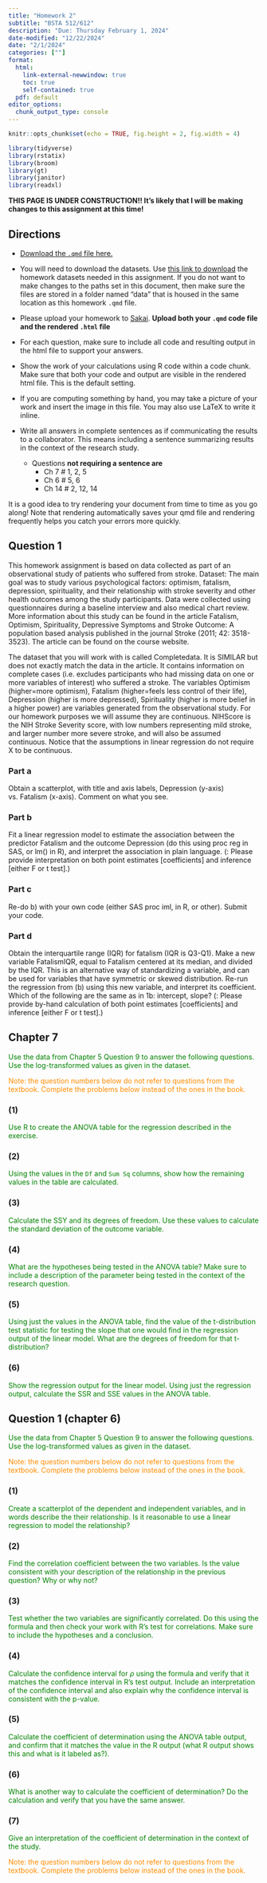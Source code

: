 ```yaml
---
title: "Homework 2"
subtitle: "BSTA 512/612"
description: "Due: Thursday February 1, 2024"
date-modified: "12/22/2024"
date: "2/1/2024"
categories: [""]
format: 
  html:
    link-external-newwindow: true
    toc: true
    self-contained: true
  pdf: default 
editor_options: 
  chunk_output_type: console
---
```


```r
knitr::opts_chunk$set(echo = TRUE, fig.height = 2, fig.width = 4)

library(tidyverse)
library(rstatix)
library(broom)
library(gt)
library(janitor)
library(readxl)
```

::: callout-important
**THIS PAGE IS UNDER CONSTRUCTION!! It's likely that I will be making changes to this assignment at this time!**
:::

## Directions

-   [Download the `.qmd` file here.](https://github.com/nwakim/W2024_BSTA_512/blob/main/homework/HW2.qmd)

-   You will need to download the datasets. Use [this link to download](https://ohsuitg-my.sharepoint.com/:f:/r/personal/wakim_ohsu_edu/Documents/Teaching/Classes/W2024_BSTA_512_612/Student_files/Data/Homework?csf=1&web=1&e=QEsqb9) the homework datasets needed in this assignment. If you do not want to make changes to the paths set in this document, then make sure the files are stored in a folder named "data" that is housed in the same location as this homework `.qmd` file.

-   Please upload your homework to [Sakai](https://sakai.ohsu.edu/portal/site/BSTA-512-1-AB-W24/tool/961ec5ef-d7f9-4518-be16-25f7af3d6be4). **Upload both your `.qmd` code file and the rendered `.html` file**

-   For each question, make sure to include all code and resulting output in the html file to support your answers.

-   Show the work of your calculations using R code within a code chunk. Make sure that both your code and output are visible in the rendered html file. This is the default setting.

-   If you are computing something by hand, you may take a picture of your work and insert the image in this file. You may also use LaTeX to write it inline.

-   Write all answers in complete sentences as if communicating the results to a collaborator. This means including a sentence summarizing results in the context of the research study.

    -   Questions **not requiring a sentence are**
        -   Ch 7 \# 1, 2, 5
        -   Ch 6 \# 5, 6
        -   Ch 14 \# 2, 12, 14

::: callout-tip
It is a good idea to try rendering your document from time to time as you go along! Note that rendering automatically saves your qmd file and rendering frequently helps you catch your errors more quickly.
:::

## Question 1 

This homework assignment is based on data collected as part of an observational study of patients who suffered from stroke. Dataset: The main goal was to study various psychological factors: optimism, fatalism, depression, spirituality, and their relationship with stroke severity and other health outcomes among the study participants. Data were collected using questionnaires during a baseline interview and also medical chart review. More information about this study can be found in the article Fatalism, Optimism, Spirituality, Depressive Symptoms and Stroke Outcome: A population based analysis published in the journal Stroke (2011; 42: 3518-3523). The article can be found on the course website.

The dataset that you will work with is called Completedata. It is SIMILAR but does not exactly match the data in the article. It contains information on complete cases (i.e. excludes participants who had missing data on one or more variables of interest) who suffered a stroke. The variables Optimism (higher=more optimism), Fatalism (higher=feels less control of their life), Depression (higher is more depressed), Spirituality (higher is more belief in a higher power) are variables generated from the observational study. For our homework purposes we will assume they are continuous. NIHScore is the NIH Stroke Severity score, with low numbers representing mild stroke, and larger number more severe stroke, and will also be assumed continuous. Notice that the assumptions in linear regression do not require X to be continuous.

### Part a 

Obtain a scatterplot, with title and axis labels, Depression (y-axis) vs. Fatalism (x-axis). Comment on what you see.

### Part b

Fit a linear regression model to estimate the association between the predictor Fatalism and the outcome Depression (do this using proc reg in SAS, or lm() in R), and interpret the association in plain language. (\textbf{Note}: Please provide interpretation on both point estimates [coefficients] and inference [either F or t test].) 

### Part c

Re-do b) with your own code (either SAS proc iml, in R, or other). Submit your code.

### Part d
Obtain the interquartile range (IQR) for fatalism (IQR is Q3-Q1). Make a new variable FatalismIQR, equal to Fatalism centered at its median, and divided by the IQR. This is an alternative way of standardizing a variable, and can be used for variables that have symmetric or skewed distribution. Re-run the regression from (b) using this new variable, and interpret its coefficient. Which of the following are the same as in 1b: intercept, slope? (\textbf{Note}: Please provide by-hand calculation of both point estimates [coefficients] and inference [either F or t test].) 

## Chapter 7

<font color="green">Use the data from Chapter 5 Question 9 to answer the following questions. Use the log-transformed values as given in the dataset.</font>

<font color="darkorange">Note: the question numbers below do not refer to questions from the textbook. Complete the problems below instead of the ones in the book.</font>



### (1)

<font color="green">Use R to create the ANOVA table for the regression described in the exercise.</font>



### (2)

<font color="green">Using the values in the `Df` and `Sum Sq` columns, show how the remaining values in the table are calculated.</font>

### (3)

<font color="green">Calculate the SSY and its degrees of freedom. Use these values to calculate the standard deviation of the outcome variable. </font>



### (4)

<font color="green">What are the hypotheses being tested in the ANOVA table? Make sure to include a description of the parameter being tested in the context of the research question.</font>


### (5)

<font color="green">Using just the values in the ANOVA table, find the value of the t-distribution test statistic for testing the slope that one would find in the regression output of the linear model. What are the degrees of freedom for that t-distribution?</font>

### (6)

<font color="green">Show the regression output for the linear model. Using just the regression output, calculate the SSR and SSE values in the ANOVA table.</font>

## Question 1 (chapter 6)

<font color="green">Use the data from Chapter 5 Question 9 to answer the following questions. Use the log-transformed values as given in the dataset.</font>

<font color="darkorange">Note: the question numbers below do not refer to questions from the textbook. Complete the problems below instead of the ones in the book.</font>

### (1)

<font color="green">Create a scatterplot of the dependent and independent variables, and in words describe the their relationship. Is it reasonable to use a linear regression to model the relationship?</font>

### (2)

<font color="green">Find the correlation coefficient between the two variables. Is the value consistent with your description of the relationship in the previous question? Why or why not?</font>

### (3)

<font color="green">Test whether the two variables are significantly correlated. Do this using the formula and then check your work with R's test for correlations. Make sure to include the hypotheses and a conclusion. </font>

### (4)

<font color="green">Calculate the confidence interval for $\rho$ using the formula and verify that it matches the confidence interval in R's test output. Include an interpretation of the confidence interval and also explain why the confidence interval is consistent with the p-value.</font>

### (5)

<font color="green">Calculate the coefficient of determination using the ANOVA table output, and confirm that it matches the value in the R output (what R output shows this and what is it labeled as?). </font>

### (6)

<font color="green">What is another way to calculate the coefficient of determination? Do the calculation and verify that you have the same answer.</font>

### (7)

<font color="green">Give an interpretation of the coefficient of determination in the context of the study.</font>

<font color="darkorange">Note: the question numbers below do not refer to questions from the textbook. Complete the problems below instead of the ones in the book.</font>

